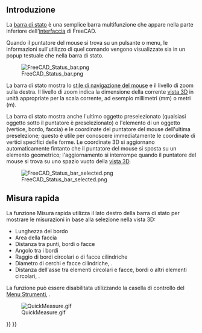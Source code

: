 <languages/>

<span id="Introduction"></span>
== Introduzione ==

La [[status bar/it|barra di stato]] è una semplice barra multifunzione che appare nella parte inferiore dell'[[interface/it|interfaccia]] di FreeCAD.

Quando il puntatore del mouse si trova su un pulsante o menu, le informazioni sull'utilizzo di quel comando vengono visualizzate sia in un popup testuale che nella barra di stato.

[[File:FreeCAD_Status_bar.png]]

La barra di stato mostra lo [[Mouse_navigation/it|stile di navigazione del mouse]] e il livello di zoom sulla destra. Il livello di zoom indica la dimensione della corrente [[3D view/it|vista 3D]] in unità appropriate per la scala corrente, ad esempio millimetri (mm) o metri (m).

La barra di stato mostra anche l'ultimo oggetto preselezionato (qualsiasi oggetto sotto il puntatore è preselezionato) o l'elemento di un oggetto (vertice, bordo, faccia) e le coordinate del puntatore del mouse dell'ultima preselezione; questo è utile per conoscere immediatamente le coordinate di vertici specifici delle forme. Le coordinate 3D si aggiornano automaticamente fintanto che il puntatore del mouse si sposta su un elemento geometrico; l'aggiornamento si interrompe quando il puntatore del mouse si trova su uno spazio vuoto della [[3D view/it|vista 3D]].

[[File:FreeCAD_Status_bar_selected.png]]

<span id="Quick_Measure"></span>
== Misura rapida ==

{{Version/it|1.0}}

La funzione Misura rapida utilizza il lato destro della barra di stato per mostrare le misurazioni in base alla selezione nella vista 3D:
* Lunghezza del bordo
* Area della faccia 
* Distanza tra punti, bordi o facce
* Angolo tra i bordi
* Raggio di bordi circolari o di facce cilindriche
* Diametro di cerchi e facce cilindriche, {{Version/it|1.1}}.
* Distanza dell'asse tra elementi circolari e facce, bordi o altri elementi circolari, {{Version/it|1.1}}.

La funzione può essere disabilitata utilizzando la casella di controllo del [[Std_Tools_Menu/it|Menu Strumenti]], {{Version/it|1.1}}.

[[File:QuickMeasure.gif]]


{{Interface navi{{#translation:}}}}
{{Userdocnavi{{#translation:}}}}